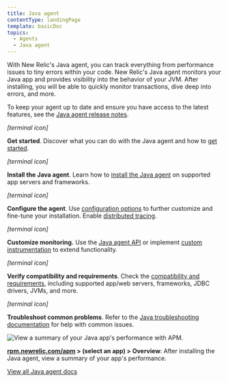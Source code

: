 ```yaml
---
title: Java agent
contentType: landingPage
template: basicDoc
topics:
  - Agents
  - Java agent
---
```


With New Relic's Java agent, you can track everything from performance issues to tiny errors within your code. New Relic's Java agent monitors your Java app and provides visibility into the behavior of your JVM. After installing, you will be able to quickly monitor transactions, dive deep into errors, and more.

To keep your agent up to date and ensure you have access to the latest features, see the [Java agent release notes](/docs/release-notes/agent-release-notes/java-release-notes).

<i aria-hidden="true" className="fa fa-terminal fa-2x"><span>[terminal icon]</span></i>

**Get started**. Discover what you can do with the Java agent and how to [get started](/docs/agents/java-agent/getting-started/introduction-new-relic-java).

<i aria-hidden="true" className="fa fa-list-ol fa-2x"><span>[terminal icon]</span></i>

**Install the Java agent**. Learn how to [install the Java agent](/docs/agents/java-agent/installation/install-java-agent) on supported app servers and frameworks.

<i aria-hidden="true" className="fa fa-cog fa-2x"><span>[terminal icon]</span></i>

**Configure the agent**. Use [configuration options](/docs/agents/java-agent/configuration/java-agent-configuration-config-file) to further customize and fine-tune your installation. Enable [distributed tracing](/docs/apm/distributed-tracing/getting-started/introduction-distributed-tracing).

<i aria-hidden="true" className="fa fa-wrench fa-2x"><span>[terminal icon]</span></i>

**Customize monitoring.** Use the [Java agent API](/docs/agents/java-agent/custom-instrumentation/java-agent-api) or implement [custom instrumentation](/docs/agents/java-agent/custom-instrumentation/java-custom-instrumentation) to extend functionality.

<i aria-hidden="true" className="fa fa-database fa-2x"><span>[terminal icon]</span></i>

**Verify compatibility and requirements**. Check the [compatibility and requirements](/docs/agents/java-agent/getting-started/compatibility-requirements-java-agent), including supported app/web servers, frameworks, JDBC drivers, JVMs, and more.

<i aria-hidden="true" className="fa fa-life-ring fa-2x"><span>[terminal icon]</span></i>

**Troubleshoot common problems**. Refer to the [Java troubleshooting documentation](/docs/agents/java-agent/troubleshooting) for help with common issues.

![View a summary of your Java app's performance with APM.](https://docs.newrelic.com/sites/default/files/thumbnails/image/Java_agent_landing_image.png "Java_agent_landing_image.png")

**[rpm.newrelic.com/apm](https://rpm.newrelic.com/apm) > (select an app) > Overview**: After installing the Java agent, view a summary of your app's performance.

[View all Java agent docs](/docs/agents/java-agent?toc=true)